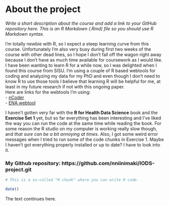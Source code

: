 
# About the project

*Write a short description about the course and add a link to your GitHub repository here. This is an R Markdown (.Rmd) file so you should use R Markdown syntax.*

I'm totally newbie with R, so I expect a steep learning curve from this course. Unfortunately I'm also very busy during first two weeks of the course with other dead lines, so I hope I don't fall off the wagon right away because I don't have as much time available for coursework as I would like. I have been wanting to learn R for a while now, so I was delighted when I found this course from SISU. I'm using a couple of R based webtools for coding and analyzing my data for my PhD and even though I don't need to know R to use those tools I believe that learning R will be helpful for me, at least in my future research if not with this ongoing paper.\
Here are links for the webtools I'm using:\
- [nCoder](https://www.n-coder.org/)\
- [ENA webtool](https://www.epistemicnetwork.org/)\

I haven't gotten very far with the **R for Health Data Science** book and the **Exercise Set 1** yet, but so far everything has been interesting and I've liked the way you can run the code at the same time while reading the book. For some reason the R studio on my computer is working really slow though, and *that sure can be a bit annoying at times*. Also, I got some weird error messages when I tried to run some of the code chunks in Exercise 1. Maybe I haven't got everything properly installed or up to date? I have to look into it.


### My Github repository: https://github.com/nniinimaki/IODS-project.git


```r
# This is a so-called "R chunk" where you can write R code.

date()

```
The text continues here.

